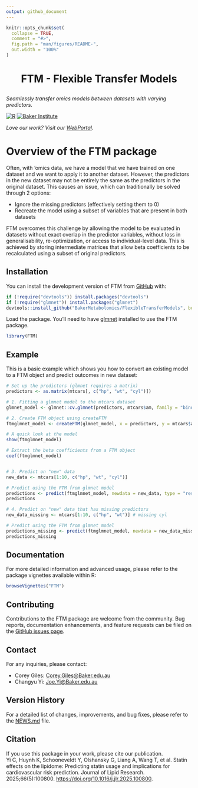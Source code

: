 ```yaml
---
output: github_document
---
```


<!-- README.md is generated from README.Rmd. Please edit that file -->

```r
knitr::opts_chunk$set(
  collapse = TRUE,
  comment = "#>",
  fig.path = "man/figures/README-",
  out.width = "100%"
)
```

<h1 align="center">

FTM - Flexible Transfer Models

</h1>

<p align="center">

<i>Seamlessly transfer omics models between datasets with varying predictors.</i>

</p>

::: {align="center"}
<a href="https://www.r-project.org/"><img src="https://img.shields.io/badge/r-%23276DC3.svg?style=for-the-badge&amp;logo=r&amp;logoColor=white" alt="R"/></a> <a href="https://www.baker.edu.au/"><img src="https://img.shields.io/badge/Baker-%23276DC3?style=for-the-badge" alt="Baker Institute"/></a> <br>

<p align="center">

<i>Love our work? Visit our <a href="https://metabolomics.baker.edu.au/">WebPortal</a>.</i>

</p>
:::

# Overview of the FTM package

Often, with 'omics data, we have a model that we have trained on one dataset and we want to apply it to another dataset. However, the predictors in the new dataset may not be entirely the same as the predictors in the original dataset. This causes an issue, which can traditionally be solved through 2 options:

-   Ignore the missing predictors (effectively setting them to 0)
-   Recreate the model using a subset of variables that are present in both datasets

FTM overcomes this challenge by allowing the model to be evaluated in datasets without exact overlap in the predictor variables, without loss in generalisability, re-optimization, or access to individual-level data. This is achieved by storing intermediate matrices that allow beta coefficients to be recalculated using a subset of original predictors.

## Installation

You can install the development version of FTM from [GitHub](https://github.com/) with:

``` r
if (!require("devtools")) install.packages("devtools")
if (!require("glmnet")) install.packages("glmnet")
devtools::install_github("BakerMetabolomics/FlexibleTransferModels", build_vignettes = TRUE)
```

Load the package. You'll need to have [glmnet](https://glmnet.stanford.edu/articles/glmnet.html) installed to use the FTM package.

```r
library(FTM)
```

## Example

This is a basic example which shows you how to convert an existing model to a FTM object and predict outcomes in new dataset:

```r
# Set up the predictors (glmnet requires a matrix)
predictors <- as.matrix(mtcars[, c("hp", "wt", "cyl")])

# 1. Fitting a glmnet model to the mtcars dataset
glmnet_model <- glmnet::cv.glmnet(predictors, mtcars$am, family = "binomial", alpha = 0)

# 2. Create FTM object using createFTM
ftmglmnet_model <- createFTM(glmnet_model, x = predictors, y = mtcars$am)

# A quick look at the model
show(ftmglmnet_model)

# Extract the beta coefficients from a FTM object
coef(ftmglmnet_model)


# 3. Predict on "new" data
new_data <- mtcars[1:10, c("hp", "wt", "cyl")]

# Predict using the FTM from glmnet model
predictions <- predict(ftmglmnet_model, newdata = new_data, type = "response")
predictions

# 4. Predict on "new" data that has missing predictors
new_data_missing <- mtcars[1:10, c("hp", "wt")] # missing cyl

# Predict using the FTM from glmnet model
predictions_missing <- predict(ftmglmnet_model, newdata = new_data_missing, type = "response")
predictions_missing

```

## Documentation

For more detailed information and advanced usage, please refer to the package vignettes available within R:

``` r
browseVignettes("FTM")
```

## Contributing

Contributions to the FTM package are welcome from the community. Bug reports, documentation enhancements, and feature requests can be filed on the [GitHub issues page](https://github.com/BakerMetabolomics/FlexibleTransferModels/issues).

## Contact

For any inquiries, please contact:

-   Corey Giles: [Corey.Giles\@Baker.edu.au](mailto:Corey.Giles@Baker.edu.au){.email}
-   Changyu Yi: [Joe.Yi\@Baker.edu.au](mailto:Joe.Yi@Baker.edu.au){.email}

## Version History

For a detailed list of changes, improvements, and bug fixes, please refer to the [NEWS.md](NEWS.md) file.

## Citation

If you use this package in your work, please cite our publication.\
Yi C, Huynh K, Schooneveldt Y, Olshansky G, Liang A, Wang T, et al. Statin effects on the lipidome: Predicting statin usage and implications for cardiovascular risk prediction. Journal of Lipid Research. 2025;66(5):100800. <https://doi.org/10.1016/j.jlr.2025.100800>.
